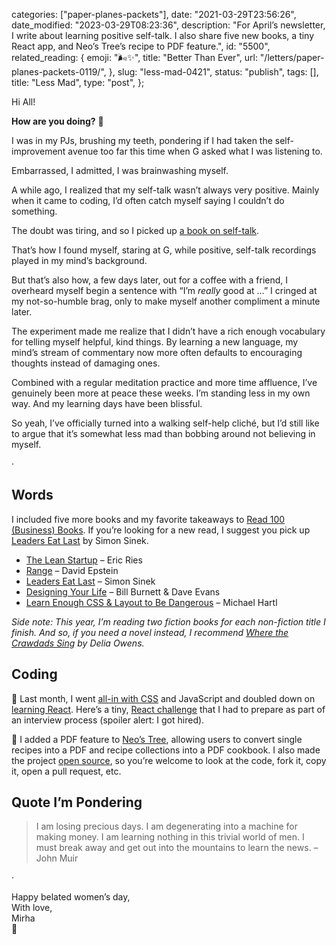 
  categories: ["paper-planes-packets"],
  date: "2021-03-29T23:56:26",
  date_modified: "2023-03-29T08:23:36",
  description:
    "For April’s newsletter, I write about learning positive self-talk. I also share five new books, a tiny React app, and Neo’s Tree’s recipe to PDF feature.",
  id: "5500",
  related_reading: {
    emoji: "🌬✨",
    title: "Better Than Ever",
    url: "/letters/paper-planes-packets-0119/",
  },
  slug: "less-mad-0421",
  status: "publish",
  tags: [],
  title: "Less Mad",
  type: "post",
};


Hi All!

**How are you doing?** 🐝

I was in my PJs, brushing my teeth, pondering if I had taken the self-improvement avenue too far this time when G asked what I was listening to.

Embarrassed, I admitted, I was brainwashing myself.

A while ago, I realized that my self-talk wasn’t always very positive. Mainly when it came to coding, I’d often catch myself saying I couldn’t do something.

The doubt was tiring, and so I picked up [a book on self-talk](https://www.amazon.com/What-When-Talk-Your-Self/dp/1501171992/).

That’s how I found myself, staring at G, while positive, self-talk recordings played in my mind’s background.

But that’s also how, a few days later, out for a coffee with a friend, I overheard myself begin a sentence with “I’m *really* good at …” I cringed at my not-so-humble brag, only to make myself another compliment a minute later.

The experiment made me realize that I didn’t have a rich enough vocabulary for telling myself helpful, kind things. By learning a new language, my mind’s stream of commentary now more often defaults to encouraging thoughts instead of damaging ones.

Combined with a regular meditation practice and more time affluence, I’ve genuinely been more at peace these weeks. I’m standing less in my own way. And my learning days have been blissful.

So yeah, I’ve officially turned into a walking self-help cliché, but I’d still like to argue that it’s somewhat less mad than bobbing around not believing in myself.

·

## Words

I included five more books and my favorite takeaways to [Read 100 (Business) Books](/posts/read-100-books/#finished-reads). If you’re looking for a new read, I suggest you pick up [Leaders Eat Last](/posts/read-100-books/#leaders-eat-last) by Simon Sinek.

- [The Lean Startup](/posts/read-100-books/#the-lean-startup) – Eric Ries
- [Range](/posts/read-100-books/#range) – David Epstein
- [Leaders Eat Last](/posts/read-100-books/#leaders-eat-last) – Simon Sinek
- [Des](/posts/read-100-books/#pitch-perfect)[i](/posts/read-100-books/#designing-your-lifet)[gning Your Life](/posts/read-100-books/#designing-your-life) – Bill Burnett & Dave Evans
- [Learn Enough CSS & Layout to Be Dangerous](/posts/read-100-books/#learn-enough-css-layout-to-be-dangerous) – Michael Hartl

_Side note: This year, I’m reading two fiction books for each non-fiction title I finish. And so, if you need a novel instead, I recommend [Where the Crawdads Sing](https://www.amazon.com/Where-Crawdads-Sing-Delia-Owens-ebook/dp/B078GD3DRG/) by Delia Owens._

## Coding

🚀 Last month, I went [all-in with CSS](https://css-for-js.dev/) and JavaScript and doubled down on [learning React](https://epicreact.dev/learn). Here’s a tiny, [React challenge](https://github.com/mirhamasala/pokemon) that I had to prepare as part of an interview process (spoiler alert: I got hired).

🌳 I added a PDF feature to [Neo’s Tree](https://www.neostree.com), allowing users to convert single recipes into a PDF and recipe collections into a PDF cookbook. I also made the project [open source](https://github.com/mirhamasala/neostree), so you’re welcome to look at the code, fork it, copy it, open a pull request, etc.

## Quote I’m Pondering

> I am losing precious days. I am degenerating into a machine for making money. I am learning nothing in this trivial world of men. I must break away and get out into the mountains to learn the news. –John Muir

·

Happy belated women’s day,\
With love,\
Mirha\
🍯

